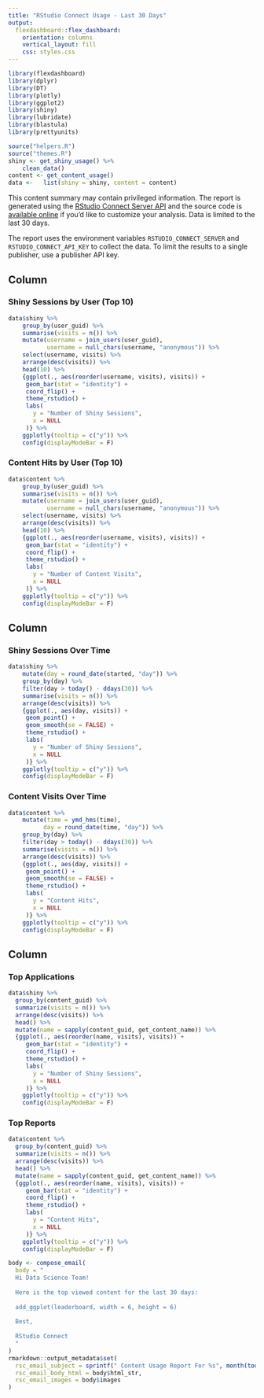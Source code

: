 ```yaml
---
title: "RStudio Connect Usage - Last 30 Days"
output: 
  flexdashboard::flex_dashboard:
    orientation: columns
    vertical_layout: fill
    css: styles.css
---
```


```r
library(flexdashboard)
library(dplyr)
library(DT)
library(plotly)
library(ggplot2)
library(shiny)
library(lubridate)
library(blastula)
library(prettyunits)

source("helpers.R")
source("themes.R")
shiny <- get_shiny_usage() %>% 
    clean_data()
content <- get_content_usage()
data <-   list(shiny = shiny, content = content)

```


This content summary may contain privileged information. The report is generated using the [RStudio Connect Server API](http://docs.rstudio.com/connect/api) and the source code is [available online](https://github.com/sol-eng/rsc-usage) if you'd like to customize your analysis. Data is limited to the last 30 days.

The report uses the environment variables `RSTUDIO_CONNECT_SERVER` and `RSTUDIO_CONNECT_API_KEY` to collect the data. To limit the results to a single publisher, use a publisher API key.

Column 
-----------------------------------------------------------------------

### Shiny Sessions by User (Top 10)

```r
data$shiny %>%
    group_by(user_guid) %>% 
    summarise(visits = n()) %>% 
    mutate(username = join_users(user_guid),
           username = null_chars(username, "anonymous")) %>% 
    select(username, visits) %>% 
    arrange(desc(visits)) %>% 
    head(10) %>% 
    {ggplot(., aes(reorder(username, visits), visits)) + 
     geom_bar(stat = "identity") +  
     coord_flip() + 
     theme_rstudio() + 
     labs(
       y = "Number of Shiny Sessions",
       x = NULL
     )} %>% 
    ggplotly(tooltip = c("y")) %>% 
    config(displayModeBar = F)
```

### Content Hits by User (Top 10)

```r
data$content %>%
    group_by(user_guid) %>% 
    summarise(visits = n()) %>% 
    mutate(username = join_users(user_guid),
           username = null_chars(username, "anonymous")) %>% 
    select(username, visits) %>% 
    arrange(desc(visits)) %>% 
    head(10) %>% 
    {ggplot(., aes(reorder(username, visits), visits)) + 
     geom_bar(stat = "identity") +  
     coord_flip() + 
     theme_rstudio() +
     labs(
       y = "Number of Content Visits",
       x = NULL
     )} %>% 
    ggplotly(tooltip = c("y")) %>% 
    config(displayModeBar = F)
```



Column 
-----------------------------------------------------------------------

### Shiny Sessions Over Time

```r
data$shiny %>%
    mutate(day = round_date(started, "day")) %>% 
    group_by(day) %>% 
    filter(day > today() - ddays(30)) %>% 
    summarise(visits = n()) %>% 
    arrange(desc(visits)) %>% 
    {ggplot(., aes(day, visits)) + 
     geom_point() +
     geom_smooth(se = FALSE) +
     theme_rstudio() + 
     labs(
       y = "Number of Shiny Sessions",
       x = NULL
     )} %>% 
    ggplotly(tooltip = c("y")) %>% 
    config(displayModeBar = F)
```


### Content Visits Over Time

```r
data$content %>%
    mutate(time = ymd_hms(time),
          day = round_date(time, "day")) %>% 
    group_by(day) %>% 
    filter(day > today() - ddays(30)) %>% 
    summarise(visits = n()) %>% 
    arrange(desc(visits)) %>% 
    {ggplot(., aes(day, visits)) + 
     geom_point() +
     geom_smooth(se = FALSE) +
     theme_rstudio() + 
     labs(
       y = "Content Hits",
       x = NULL
     )} %>% 
    ggplotly(tooltip = c("y")) %>% 
    config(displayModeBar = F)
```

Column 
-----------------------------------------------------------------------

### Top Applications

```r
data$shiny %>% 
  group_by(content_guid) %>% 
  summarize(visits = n()) %>% 
  arrange(desc(visits)) %>% 
  head() %>% 
  mutate(name = sapply(content_guid, get_content_name)) %>% 
  {ggplot(., aes(reorder(name, visits), visits)) + 
     geom_bar(stat = "identity") +  
     coord_flip() + 
     theme_rstudio() + 
     labs(
       y = "Number of Shiny Sessions",
       x = NULL
     )} %>% 
    ggplotly(tooltip = c("y")) %>% 
    config(displayModeBar = F)
```

### Top Reports 

```r
data$content %>% 
  group_by(content_guid) %>% 
  summarize(visits = n()) %>% 
  arrange(desc(visits)) %>% 
  head() %>% 
  mutate(name = sapply(content_guid, get_content_name)) %>% 
  {ggplot(., aes(reorder(name, visits), visits)) + 
     geom_bar(stat = "identity") +  
     coord_flip() + 
     theme_rstudio() + 
     labs(
       y = "Content Hits",
       x = NULL
     )} %>% 
    ggplotly(tooltip = c("y")) %>% 
    config(displayModeBar = F)
```


```r
body <- compose_email(
  body = "
  Hi Data Science Team!
  
  Here is the top viewed content for the last 30 days:
  
  add_ggplot(leaderboard, width = 6, height = 6)
  
  Best,
  
  RStudio Connect
  "
)
rmarkdown::output_metadata$set(
  rsc_email_subject = sprintf(" Content Usage Report For %s", month(today(), label = TRUE, abbr = FALSE)),
  rsc_email_body_html = body$html_str,
  rsc_email_images = body$images
)
```
